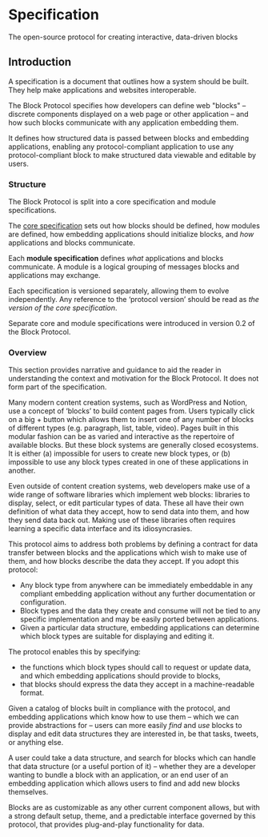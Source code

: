 # Specification

<SubTitle>
  The open-source protocol for creating interactive, data-driven blocks
</SubTitle>

<GitHubInfoCard />

## Introduction

<InfoCardWrapper>

<InfoCard variant="warning" title="What’s a specification?">

A specification is a document that outlines how a system should be built.
They help make applications and websites interoperable.

</InfoCard>

The Block Protocol specifies how developers can define web "blocks" – discrete components displayed on a web page or other application – and how such blocks communicate with any application embedding them.

It defines how structured data is passed between blocks and embedding applications, enabling any protocol-compliant application to use any protocol-compliant block to make structured data viewable and editable by users.

</InfoCardWrapper>

### Structure

The Block Protocol is split into a core specification and module specifications.

The [core specification](https://blockprotocol.org/spec/core) sets out how blocks should be defined, how modules are defined, how embedding applications should initialize blocks, and _how_ applications and blocks communicate.

Each **module specification** defines _what_ applications and blocks communicate. A module is a logical grouping of messages blocks and applications may exchange.

Each specification is versioned separately, allowing them to evolve independently.
Any reference to the ‘protocol version’ should be read as _the version of the core specification_.

Separate core and module specifications were introduced in version 0.2 of the Block Protocol.

### Overview

<InfoCard variant="info" title="A quick note">

This section provides narrative and guidance to aid the reader in understanding the context and motivation for the Block Protocol. It does not form part of the specification.

</InfoCard>

Many modern content creation systems, such as WordPress and Notion, use a concept of ‘blocks’ to build content pages from.
Users typically click on a big + button which allows them to insert one of any number of blocks of different types (e.g. paragraph, list, table, video).
Pages built in this modular fashion can be as varied and interactive as the repertoire of available blocks.
But these block systems are generally closed ecosystems.
It is either (a) impossible for users to create new block types, or (b) impossible to use any block types created in one of these applications in another.

Even outside of content creation systems, web developers make use of a wide range of software libraries which implement web blocks: libraries to display, select, or edit particular types of data.
These all have their own definition of what data they accept, how to send data into them, and how they send data back out.
Making use of these libraries often requires learning a specific data interface and its idiosyncrasies.

This protocol aims to address both problems by defining a contract for data transfer between blocks and the applications which wish to make use of them, and how blocks describe the data they accept.
If you adopt this protocol:

- Any block type from anywhere can be immediately embeddable in any compliant embedding application without any further documentation or configuration.
- Block types and the data they create and consume will not be tied to any specific implementation and may be easily ported between applications.
- Given a particular data structure, embedding applications can determine which block types are suitable for displaying and editing it.

The protocol enables this by specifying:

- the functions which block types should call to request or update data, and which embedding applications should provide to blocks,
- that blocks should express the data they accept in a machine-readable format.

Given a catalog of blocks built in compliance with the protocol, and embedding applications which know how to use them – which we can provide abstractions for – users can more easily _find_ and _use_ blocks to display and edit data structures they are interested in, be that tasks, tweets, or anything else.

A user could take a data structure, and search for blocks which can handle that data structure (or a useful portion of it) – whether they are a developer wanting to bundle a block with an application, or an end user of an embedding application which allows users to find and add new blocks themselves.

Blocks are as customizable as any other current component allows, but with a strong default setup, theme, and a predictable interface governed by this protocol, that provides plug-and-play functionality for data.
